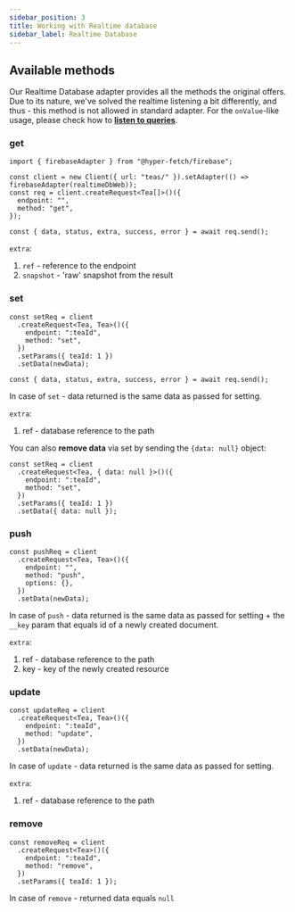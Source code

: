 ```yaml
---
sidebar_position: 3
title: Working with Realtime database
sidebar_label: Realtime Database
---
```


## Available methods

Our Realtime Database adapter provides all the methods the original offers. Due to its nature, we've solved the realtime
listening a bit differently, and thus - this method is not allowed in standard adapter. For the `onValue`-like usage,
please check how to **[listen to queries](/docs/integrations/adapter-firebase/realtime-queries)**.

### get

```tsx
import { firebaseAdapter } from "@hyper-fetch/firebase";

const client = new Client({ url: "teas/" }).setAdapter(() => firebaseAdapter(realtimeDbWeb));
const req = client.createRequest<Tea[]>()({
  endpoint: "",
  method: "get",
});

const { data, status, extra, success, error } = await req.send();
```

`extra`:

1. `ref` - reference to the endpoint
2. `snapshot` - 'raw' snapshot from the result

### set

```tsx
const setReq = client
  .createRequest<Tea, Tea>()({
    endpoint: ":teaId",
    method: "set",
  })
  .setParams({ teaId: 1 })
  .setData(newData);

const { data, status, extra, success, error } = await req.send();
```

In case of `set` - data returned is the same data as passed for setting.

`extra`:

1. ref - database reference to the path

You can also **remove data** via set by sending the `{data: null}` object:

```tsx
const setReq = client
  .createRequest<Tea, { data: null }>()({
    endpoint: ":teaId",
    method: "set",
  })
  .setParams({ teaId: 1 })
  .setData({ data: null });
```

### push

```tsx
const pushReq = client
  .createRequest<Tea, Tea>()({
    endpoint: "",
    method: "push",
    options: {},
  })
  .setData(newData);
```

In case of `push` - data returned is the same data as passed for setting + the `__key` param that equals id of a newly
created document.

`extra`:

1. ref - database reference to the path
2. key - key of the newly created resource

### update

```tsx
const updateReq = client
  .createRequest<Tea, Tea>()({
    endpoint: ":teaId",
    method: "update",
  })
  .setData(newData);
```

In case of `update` - data returned is the same data as passed for setting.

`extra`:

1. ref - database reference to the path

### remove

```tsx
const removeReq = client
  .createRequest<Tea>()({
    endpoint: ":teaId",
    method: "remove",
  })
  .setParams({ teaId: 1 });
```

In case of `remove` - returned data equals `null`
